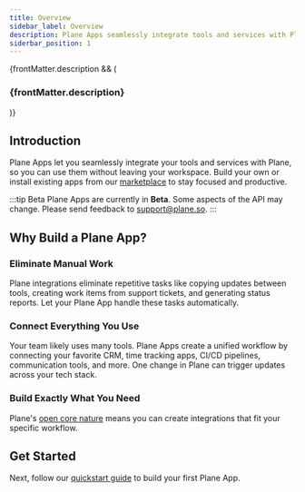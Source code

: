 ```yaml
---
title: Overview
sidebar_label: Overview
description: Plane Apps seamlessly integrate tools and services with Plane, enhancing your productivity.
siderbar_position: 1
---
```


{frontMatter.description && (
	<h3 class="description">{frontMatter.description}</h3>
)}

## Introduction

Plane Apps let you seamlessly integrate your tools and services with Plane, so you
can use them without leaving your workspace. Build your own or install existing apps
from our [marketplace](https://plane.so/marketplace/integrations) to stay focused
and productive.

:::tip Beta
Plane Apps are currently in **Beta**. Some aspects of the API may change. Please send
feedback to support@plane.so.
:::

## Why Build a Plane App?

### Eliminate Manual Work

Plane integrations eliminate repetitive tasks like copying updates between tools,
creating work items from support tickets, and generating status reports. Let your
Plane App handle these tasks automatically.

### Connect Everything You Use

Your team likely uses many tools. Plane Apps create a unified workflow by connecting
your favorite CRM, time tracking apps, CI/CD pipelines, communication tools, and
more. One change in Plane can trigger updates across your tech stack.

### Build Exactly What You Need

Plane's [open core nature](https://plane.so/open-source) means you can create
integrations that fit your specific workflow.

## Get Started

Next, follow our [quickstart guide](/apps/quickstart) to build your first Plane App.
